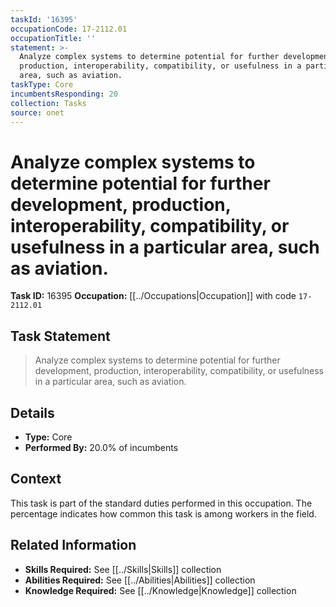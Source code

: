 ```yaml
---
taskId: '16395'
occupationCode: 17-2112.01
occupationTitle: ''
statement: >-
  Analyze complex systems to determine potential for further development,
  production, interoperability, compatibility, or usefulness in a particular
  area, such as aviation.
taskType: Core
incumbentsResponding: 20
collection: Tasks
source: onet
---
```

# Analyze complex systems to determine potential for further development, production, interoperability, compatibility, or usefulness in a particular area, such as aviation.

**Task ID:** 16395
**Occupation:** [[../Occupations|Occupation]] with code `17-2112.01`

## Task Statement

> Analyze complex systems to determine potential for further development, production, interoperability, compatibility, or usefulness in a particular area, such as aviation.

## Details

- **Type:** Core
- **Performed By:** 20.0% of incumbents

## Context

This task is part of the standard duties performed in this occupation. The percentage indicates how common this task is among workers in the field.

## Related Information

- **Skills Required:** See [[../Skills|Skills]] collection
- **Abilities Required:** See [[../Abilities|Abilities]] collection
- **Knowledge Required:** See [[../Knowledge|Knowledge]] collection

